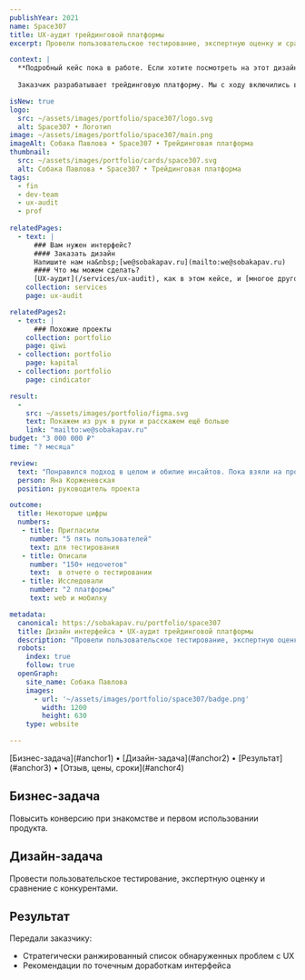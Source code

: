 ```yaml
---
publishYear: 2021
name: Space307
title: UX-аудит трейдинговой платформы
excerpt: Провели пользовательское тестирование, экспертную оценку и сравнение с конкурентами.

context: |
  **Подробный кейс пока в работе. Если хотите посмотреть на этот дизайн в деталях, пишите нам на [we@sobakapav.ru](mailto:we@sobakapav.ru)**
  
  Заказчик разрабатывает трейдинговую платформу. Мы с ходу включились в работу, представив результаты аудита. Их быстро превратили в тикеты Jira, чтобы справиться с критическими проблемами UX. 

isNew: true
logo:
  src: ~/assets/images/portfolio/space307/logo.svg
  alt: Space307 • Логотип
image: ~/assets/images/portfolio/space307/main.png
imageAlt: Собака Павлова • Space307 • Трейдинговая платформа
thumbnail:
  src: ~/assets/images/portfolio/cards/space307.svg
  alt: Собака Павлова • Space307 • Трейдинговая платформа
tags:
  - fin
  - dev-team
  - ux-audit
  - prof
  
relatedPages:
  - text: |
      ### Вам нужен интерфейс?
      #### Заказать дизайн
      Напишите нам на&nbsp;[we@sobakapav.ru](mailto:we@sobakapav.ru) 
      #### Что мы можем сделать?
      [UX-аудит](/services/ux-audit), как в этом кейсе, и [многое другое](/services). 
    collection: services
    page: ux-audit

relatedPages2:
  - text: |
      ### Похожие проекты
    collection: portfolio
    page: qiwi
  - collection: portfolio
    page: kapital
  - collection: portfolio
    page: cindicator

result:
  -
    src: ~/assets/images/portfolio/figma.svg
    text: Покажем из рук в руки и расскажем ещё больше
    link: "mailto:we@sobakapav.ru"
budget: "3 000 000 ₽"
time: "? месяца"

review: 
  text: "Понравился подход в целом и обилие инсайтов. Пока взяли на проработку то, что совпадало с нашими представлениями. Новые инсайты верифицируем. Могу рекомендовать вас тем, кому нужны юзабилити-исследования на аутсорсе."
  person: Яна Корженевская
  position: руководитель проекта

outcome:
  title: Некоторые цифры
  numbers:
   - title: Пригласили
     number: "5 пять пользователей"
     text: для тестирования
   - title: Описали
     number: "150+ недочетов"
     text:  в отчете о тестировании
   - title: Исследовали
     number: "2 платформы"
     text: web и мобилку

metadata:
  canonical: https://sobakapav.ru/portfolio/space307
  title: Дизайн интерфейса • UX-аудит трейдинговой платформы
  description: "Провели пользовательское тестирование, экспертную оценку и сравнение с конкурентами."
  robots:
    index: true
    follow: true
  openGraph:
    site_name: Собака Павлова
    images:
      - url: '~/assets/images/portfolio/space307/badge.png'
        width: 1200
        height: 630
    type: website

---
```


<TOC>
[Бизнес-задача](#anchor1) • [Дизайн-задача](#anchor2) • [Результат](#anchor3) • [Отзыв, цены, сроки](#anchor4)
</TOC>

## <a name="anchor1" />Бизнес-задача

Повысить конверсию при знакомстве и первом использовании продукта.

## <a name="anchor2" />Дизайн-задача

Провести пользовательское тестирование, экспертную оценку и сравнение с конкурентами.

## <a name="anchor3" />Результат

Передали заказчику:
- Стратегически ранжированный список обнаруженных проблем с UX
- Рекомендации по точечным доработкам интерфейса

## <a name="anchor4" />

